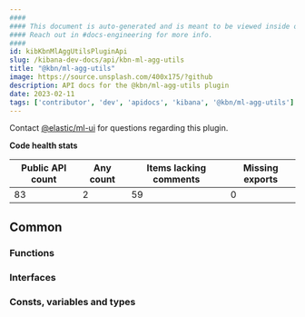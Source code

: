 ```yaml
---
####
#### This document is auto-generated and is meant to be viewed inside our experimental, new docs system.
#### Reach out in #docs-engineering for more info.
####
id: kibKbnMlAggUtilsPluginApi
slug: /kibana-dev-docs/api/kbn-ml-agg-utils
title: "@kbn/ml-agg-utils"
image: https://source.unsplash.com/400x175/?github
description: API docs for the @kbn/ml-agg-utils plugin
date: 2023-02-11
tags: ['contributor', 'dev', 'apidocs', 'kibana', '@kbn/ml-agg-utils']
---
```




Contact [@elastic/ml-ui](https://github.com/orgs/elastic/teams/ml-ui) for questions regarding this plugin.

**Code health stats**

| Public API count  | Any count | Items lacking comments | Missing exports |
|-------------------|-----------|------------------------|-----------------|
| 83 | 2 | 59 | 0 |

## Common

### Functions
<DocDefinitionList data={kbnMlAggUtilsObj.common.functions}/>

### Interfaces
<DocDefinitionList data={kbnMlAggUtilsObj.common.interfaces}/>

### Consts, variables and types
<DocDefinitionList data={kbnMlAggUtilsObj.common.misc}/>

